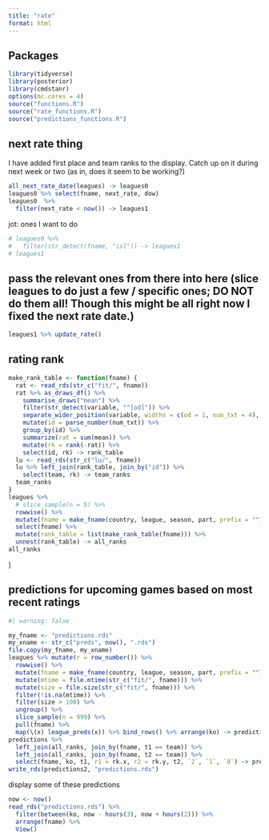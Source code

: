 ```yaml
---
title: "rate"
format: html
---
```


## Packages

```r
library(tidyverse)
library(posterior)
library(cmdstanr)
options(mc.cores = 4)
source("functions.R")
source("rate_functions.R")
source("predictions_functions.R")
```

## next rate thing

I have added first place and team ranks to the display.
Catch up on it during next week or two (as in, does it seem to be working?)

```r
all_next_rate_date(leagues) -> leagues0
leagues0 %>% select(fname, next_rate, dow) 
leagues0  %>% 
  filter(next_rate < now()) -> leagues1
```

jot: ones I want to do

```r
# leagues0 %>%
#   filter(str_detect(fname, "isl")) -> leagues1
# leagues1
```

## pass the relevant ones from there into here (slice leagues to do just a few / specific ones; DO NOT do them all! Though this might be all right now I fixed the next rate date.)

```r
leagues1 %>% update_rate() 
```

## rating rank

```r
make_rank_table <- function(fname) {
  rat <- read_rds(str_c("fit/", fname))
  rat %>% as_draws_df() %>% 
    summarise_draws("mean") %>% 
    filter(str_detect(variable, "^[od]")) %>% 
    separate_wider_position(variable, widths = c(od = 1, num_txt = 4), too_few = "align_start") %>% 
    mutate(id = parse_number(num_txt)) %>% 
    group_by(id) %>% 
    summarize(rat = sum(mean)) %>% 
    mutate(rk = rank(-rat)) %>% 
    select(id, rk) -> rank_table
  lu <- read_rds(str_c("lu/", fname))
  lu %>% left_join(rank_table, join_by("id")) %>% 
    select(team, rk) -> team_ranks
  team_ranks
}
leagues %>% 
  # slice_sample(n = 5) %>% 
  rowwise() %>% 
  mutate(fname = make_fname(country, league, season, part, prefix = "")) %>% 
  select(fname) %>% 
  mutate(rank_table = list(make_rank_table(fname))) %>% 
  unnest(rank_table) -> all_ranks
all_ranks
```

\]

## predictions for upcoming games based on most recent ratings

```r
#| warning: false

my_fname <- "predictions.rds"
my_xname <- str_c("preds", now(), ".rds")
file.copy(my_fname, my_xname)
leagues %>% mutate(r = row_number()) %>% 
  rowwise() %>% 
  mutate(fname = make_fname(country, league, season, part, prefix = "")) %>% 
  mutate(mtime = file.mtime(str_c("fit/", fname))) %>% 
  mutate(size = file.size(str_c("fit/", fname))) %>% 
  filter(!is.na(mtime)) %>% 
  filter(size > 100) %>% 
  ungroup() %>% 
  slice_sample(n = 999) %>%
  pull(fname) %>% 
  map(\(x) league_preds(x)) %>% bind_rows() %>% arrange(ko) -> predictions
predictions %>% 
  left_join(all_ranks, join_by(fname, t1 == team)) %>% 
  left_join(all_ranks, join_by(fname, t2 == team)) %>% 
  select(fname, ko, t1, r1 = rk.x, r2 = rk.y, t2, `2`, `1`, `0`) -> predictions2
write_rds(predictions2, "predictions.rds")
```

display some of these predictions

```r
now <- now()
read_rds("predictions.rds") %>% 
  filter(between(ko, now - hours(3), now + hours(2))) %>% 
  arrange(fname) %>% 
  View()
```
